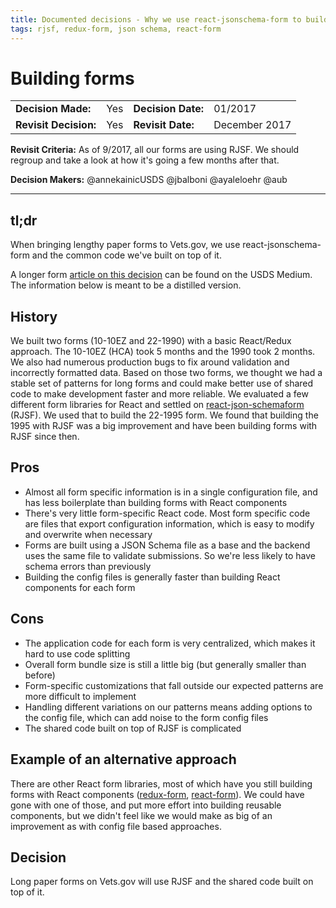 ```yaml
---
title: Documented decisions - Why we use react-jsonschema-form to build forms
tags: rjsf, redux-form, json schema, react-form
---
```


# Building forms

|                       |     |                    |               |
| --------------------- | --- | ------------------ | ------------- |
| **Decision Made:**    | Yes | **Decision Date:** | 01/2017       |
| **Revisit Decision:** | Yes | **Revisit Date:**  | December 2017 |

**Revisit Criteria:** As of 9/2017, all our forms are using RJSF. We should regroup and take a look at how it's going a few months after that.

**Decision Makers:** @annekainicUSDS @jbalboni @ayaleloehr @aub

---

## tl;dr

When bringing lengthy paper forms to Vets.gov, we use react-jsonschema-form and the common code we've built on top of it.

A longer form [article on this decision](https://medium.com/the-u-s-digital-service/building-forms-faster-on-vets-gov-d8619f4e9db) can be found on the USDS Medium. The information below is meant to be a distilled version.

## History

We built two forms (10-10EZ and 22-1990) with a basic React/Redux approach. The 10-10EZ (HCA) took 5 months and the 1990 took 2 months. We also had numerous production bugs to fix around validation and incorrectly formatted data. Based on those two forms, we thought we had a stable set of patterns for long forms and could make better use of shared code to make development faster and more reliable. We evaluated a few different form libraries for React and settled on [react-json-schemaform](https://github.com/mozilla-services/react-jsonschema-form) (RJSF). We used that to build the 22-1995 form. We found that building the 1995 with RJSF was a big improvement and have been building forms with RJSF since then.

## Pros

- Almost all form specific information is in a single configuration file, and has less boilerplate than building forms with React components
- There's very little form-specific React code. Most form specific code are files that export configuration information, which is easy to modify and overwrite when necessary
- Forms are built using a JSON Schema file as a base and the backend uses the same file to validate submissions. So we're less likely to have schema errors than previously
- Building the config files is generally faster than building React components for each form

## Cons

- The application code for each form is very centralized, which makes it hard to use code splitting
- Overall form bundle size is still a little big (but generally smaller than before)
- Form-specific customizations that fall outside our expected patterns are more difficult to implement
- Handling different variations on our patterns means adding options to the config file, which can add noise to the form config files
- The shared code built on top of RJSF is complicated

## Example of an alternative approach

There are other React form libraries, most of which have you still building forms with React components ([redux-form](redux-form.com), [react-form](https://react-form.js.org/#/story/readme-documentation)). We could have gone with one of those, and put more effort into building reusable components, but we didn't feel like we would make as big of an improvement as with config file based approaches.

## Decision

Long paper forms on Vets.gov will use RJSF and the shared code built on top of it.
